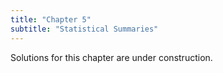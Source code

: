 ```yaml
---
title: "Chapter 5"
subtitle: "Statistical Summaries"
---
```


::: callout-warning
Solutions for this chapter are under construction.
:::